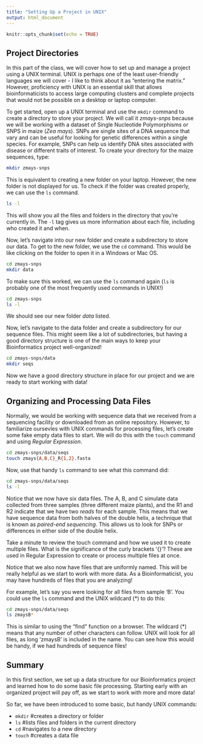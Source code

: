 ```yaml
---
title: "Setting Up a Project in UNIX"
output: html_document
---
```


```r
knitr::opts_chunk$set(echo = TRUE)
```

## Project Directories

In this part of the class, we will cover how to set up and manage a project using a UNIX terminal. UNIX is perhaps one of the least user-friendly languages we will cover - I like to think about it as "entering the matrix." However, proficiency with UNIX is an essential skill that allows bioinformaticists to access large computing clusters and complete projects that would not be possible on a desktop or laptop computer.

To get started, open up a UNIX terminal and use the `mkdir` command to create a directory to store your project. We will call it *zmays-snps* because we will be working with a dataset of Single Nucleotide Polymorphisms or SNPS in maize (*Zea mays*). SNPs are single sites of a DNA sequence that vary and can be useful for looking for genetic differences within a single species. For example, SNPs can help us identify DNA sites associated with disease or different traits of interest. To create your directory for the maize sequences, type:

```bash
mkdir zmays-snps
```

This is equivalent to creating a new folder on your laptop. However, the new folder is not displayed for us. To check if the folder was created properly, we can use the `ls` command.

```bash
ls -l
```

This will show you all the files and folders in the directory that you're currently in. The `-l` tag gives us more information about each file, including who created it and when.

Now, let's navigate into our new folder and create a subdirectory to store our data. To get to the new folder, we use the `cd` command. This would be like clicking on the folder to open it in a Windows or Mac OS.

```bash
cd zmays-snps
mkdir data
```

To make sure this worked, we can use the `ls` command again (`ls` is probably one of the most frequently used commands in UNIX!)

```bash
cd zmays-snps
ls -l
```

We should see our new folder *data* listed. 

Now, let's navigate to the data folder and create a subdirectory for our sequence files. This might seem like a lot of subdirectories, but having a good directory structure is one of the main ways to keep your Bioinformatics project well-organized!

```bash
cd zmays-snps/data
mkdir seqs
```

Now we have a good directory structure in place for our project and we are ready to start working with data!

## Organizing and Processing Data Files

Normally, we would be working with sequence data that we received from a sequencing facility or downloaded from an online repository. However, to familiarize oursevles with UNIX commands for processing files, let's create some fake empty data files to start. We will do this with the `touch` command and using *Regular Expression*.

```bash
cd zmays-snps/data/seqs
touch zmays{A,B,C}_R{1,2}.fasta
```

Now, use that handy `ls` command to see what this command did:
```bash
cd zmays-snps/data/seqs
ls -l
```

Notice that we now have six data files. The A, B, and C simulate data collected from three samples (three different maize plants), and the R1 and R2 indicate that we have two *reads* for each sample. This means that we have sequence data from both halves of the double helix, a technique that is known as *paired-end sequencing*. This allows us to look for SNPs or differences in either side of the double helix.

Take a minute to review the touch command and how we used it to create multiple files. What is the significance of the curly brackets '{}'? These are used in Regular Expression to create or process multiple files at once.

Notice that we also now have files that are uniformly named. This will be really helpful as we start to work with more data. As a Bioinformaticist, you may have hundreds of files that you are analyzing! 

For example, let's say you were looking for all files from sample 'B'. You could use the `ls` command and the UNIX wildcard (*) to do this:
```bash
cd zmays-snps/data/seqs
ls zmaysB*
```

This is similar to using the "find" function on a browser. The wildcard (*) means that any number of other characters can follow. UNIX will look for all files, as long 'zmaysB' is included in the name. You can see how this would be handy, if we had hundreds of sequence files!


## Summary
In this first section, we set up a data structure for our Bioinformatics project and learned how to do some basic file processing. Starting early with an organized project will pay off, as we start to work with more and more data!

So far, we have been introduced to some basic, but handy UNIX commands:

* `mkdir` #creates a directory or folder
* `ls` #lists files and folders in the current directory
* `cd` #navigates to a new directory
* `touch` #creates a data file 